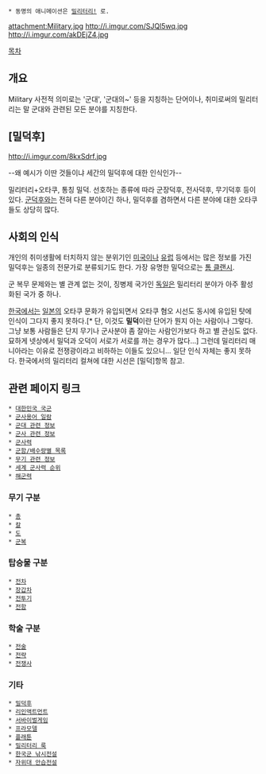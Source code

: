  * 동명의 애니메이션은 [[밀리터리!]] 로.

attachment:Military.jpg
http://i.imgur.com/SJQl5wq.jpg
http://i.imgur.com/akDEjZ4.jpg

[[목차]]

== 개요 ==
Military
사전적 의미로는 '군대', '군대의~' 등을 지칭하는 단어이나, 취미로써의 밀리터리는 말 군대와 관련된 모든 분야를 지칭한다.

== [밀덕후] ==
http://i.imgur.com/8kxSdrf.jpg

--왜 예시가 이딴 것들이냐 세간의 밀덕후에 대한 인식인가--

밀리터리+오타쿠, 통칭 밀덕.
선호하는 종류에 따라 군장덕후, 전사덕후, 무기덕후 등이 있다.
[[군덕후]]와는 전혀 다른 분야이긴 하나, 밀덕후를 겸하면서 다른 분야에 대한 오타쿠들도 상당히 많다.


== 사회의 인식 ==
개인의 취미생활에 터치하지 않는 분위기인 [[미국]]이나 [[유럽]] 등에서는 많은 정보를 가진 밀덕후는 일종의 전문가로 분류되기도 한다. 가장 유명한 밀덕으로는 [[톰 클랜시]].

군 복무 문제와는 별 관계 없는 것이, 징병제 국가인 [[독일]]은 밀리터리 분야가 아주 활성화된 국가 중 하나.

[[한국]]에서는 [[일본]]의 오타쿠 문화가 유입되면서 오타쿠 혐오 시선도 동시에 유입된 탓에 인식이 그다지 좋지 못하다.[* 단, 이것도 '''밀덕'''이란 단어가 뭔지 아는 사람이나 그렇다. 그냥 보통 사람들은 단지 무기나 군사분야 좀 잘아는 사람인가보다 하고 별 관심도 없다. 묘하게 넷상에서 밀덕과 오덕이 서로가 서로를 까는 경우가 많다...] 그런데 밀리터리 매니아라는 이유로 전쟁광이라고 비하하는 이들도 있으니... 일단 인식 자체는 좋지 못하다. 한국에서의 밀리터리 컬쳐에 대한 시선은 [밀덕]항목 참고.
== 관련 페이지 링크 ==
 * [[대한민국 국군]]
 * [[군사용어 일람]]
 * [[군대 관련 정보]]
 * [[군사 관련 정보]]
 * [[군사력]]
 * [[군함/배수량별 목록]]
 * [[무기 관련 정보]]
 * [[세계 군사력 순위]]
 * [[해군력]]

=== 무기 구분 ===
 * [[총]]
 * [[칼]]
 * [[도]]
 * [[군복]]
=== 탑승물 구분 ===
 * [[전차]]
 * [[장갑차]]
 * [[전투기]]
 * [[전함]]
=== 학술 구분 ===
 * [[전술]]
 * [[전략]]
 * [[전쟁사]]
=== 기타 ===
 * [[밀덕후]]
 * [[리인액트먼트]]
 * [[서바이벌게임]]
 * [[프라모델]]
 * [[플래툰]]
 * [[밀리터리 룩]]
 * [[한국군 낚시전설]]
 * [[자위대 안습전설]]

